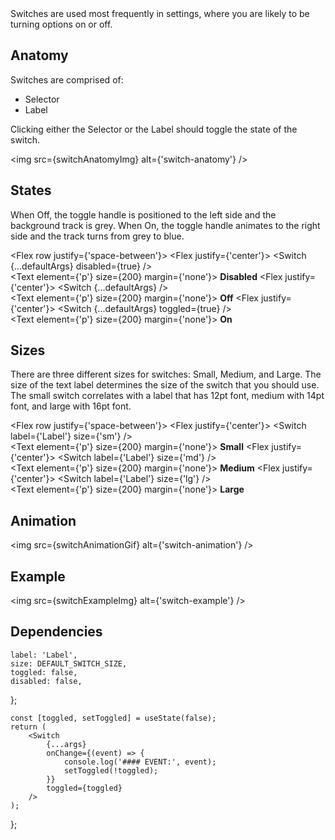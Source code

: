 


<Meta component={Switch} title="Components/Switch" />

<Title>Switches</Title>

<Subtitle>
    Switches are used most frequently in settings, where you are likely to be turning options on or
    off.
</Subtitle>

## Anatomy

Switches are comprised of:

-   Selector
-   Label

Clicking either the Selector or the Label should toggle the state of the switch.

<img src={switchAnatomyImg} alt={'switch-anatomy'} />

## States

When Off, the toggle handle is positioned to the left side and the background track is grey. When On, the toggle handle animates to the right side and the track turns from grey to blue.

<Flex row justify={'space-between'}>
    <Flex justify={'center'}>
        <Switch {...defaultArgs} disabled={true} />
        <br />
        <Text element={'p'} size={200} margin={'none'}>
            <strong>Disabled</strong>
        </Text>
    </Flex>
    <Flex justify={'center'}>
        <Switch {...defaultArgs} />
        <br />
        <Text element={'p'} size={200} margin={'none'}>
            <strong>Off</strong>
        </Text>
    </Flex>
    <Flex justify={'center'}>
        <Switch {...defaultArgs} toggled={true} />
        <br />
        <Text element={'p'} size={200} margin={'none'}>
            <strong>On</strong>
        </Text>
    </Flex>
</Flex>

## Sizes

There are three different sizes for switches: Small, Medium, and Large. The size of the text label determines the size of the switch that you should use. The small switch correlates with a label that has 12pt font, medium with 14pt font, and large with 16pt font.

<Flex row justify={'space-between'}>
    <Flex justify={'center'}>
        <Switch label={'Label'} size={'sm'} />
        <br />
        <Text element={'p'} size={200} margin={'none'}>
            <strong>Small</strong>
        </Text>
    </Flex>
    <Flex justify={'center'}>
        <Switch label={'Label'} size={'md'} />
        <br />
        <Text element={'p'} size={200} margin={'none'}>
            <strong>Medium</strong>
        </Text>
    </Flex>
    <Flex justify={'center'}>
        <Switch label={'Label'} size={'lg'} />
        <br />
        <Text element={'p'} size={200} margin={'none'}>
            <strong>Large</strong>
        </Text>
    </Flex>
</Flex>

## Animation

<img src={switchAnimationGif} alt={'switch-animation'} />

## Example

<img src={switchExampleImg} alt={'switch-example'} />

## Dependencies

<ArgsTable of={Switch} exclude={[...DEFAULT_ARGUMENTS_TABLE_EXCLUSION]} />

    label: 'Label',
    size: DEFAULT_SWITCH_SIZE,
    toggled: false,
    disabled: false,
};

    const [toggled, setToggled] = useState(false);
    return (
        <Switch
            {...args}
            onChange={(event) => {
                console.log('#### EVENT:', event);
                setToggled(!toggled);
            }}
            toggled={toggled}
        />
    );
};

<Canvas hidden>
    <Story
        name="Default"
        argTypes={{
            label: { control: { type: 'text' } },
            size: { control: { type: 'select', options: SWITCH_SIZES } },
            disabled: { control: { type: 'boolean' } },
            ...Utils.hideComponentProperties([
                'width',
                'height',
                'innerWidth',
                'className',
                'onClick',
                'onChange',
                'toggled',
            ]),
        }}
        args={defaultArgs}
    >
        {(args) => <ControlledSwitch {...args} />}
    </Story>
</Canvas>
